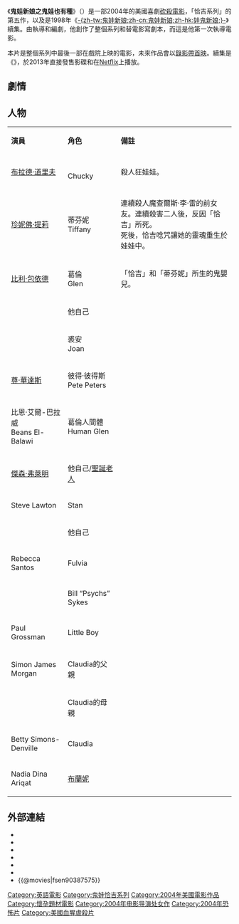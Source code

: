 {{多個問題|
{{expand|time=2015-12-02T04:39:40+00:00}}
{{unreferenced|time=2015-12-02T04:39:40+00:00}}
}}
{{noteTA
|T=zh-hk:娃鬼怪嬰;zh-tw:鬼娃新娘之鬼娃也有種;
|G1=Show
|1=zh-hk:娃鬼怪嬰;zh-tw:鬼娃新娘之鬼娃也有種;
}}
{{Infobox film
| name           = 鬼娃新娘之鬼娃也有種
| original_name  = ''Seed of Chucky''
| image          = Seed of Chucky.jpg
| image_size     = 
| alt            = 
| caption        =
| director       = {{link-en|唐·曼西尼|Don Mancini}}
| producer       = {{link-en|大衛·科許納|David Kirschner}}<br />柯瑞·賽恩加（Corey Sienega）
| writer         = 唐·曼西尼
| starring       = [[珍妮佛·提莉|珍妮佛·提莉]]<br />{{link-en|Redman (rapper)|Redman (rapper)|Redman}}<br />{{link-en|漢娜·史匹瑞|Hannah Spearritt}}<br />[[尊·華達斯|尊·華達斯]]<br />[[比利·包依德|比利·包依德]]<br />[[布拉德·道里夫|布拉德·道里夫]]
| music          = {{link-en|皮諾·多納吉奧|Pino Donaggio}}
| sound designer = 
| cinematography = 維儂·雷頓（Vernon Layton）
| editing        = {{link-en|克里斯·狄更斯|Chris Dickens}}
| studio         = La Sienega Productions<br />David Kirschner Productions
| distributor    = {{link-en|Rogue Pictures|Rogue Pictures|Rogue}}
| released       = 2004年11月12日
| runtime        = 86分钟
| country        = {{美國}}
| language       = 英语
| gross          = 24,829,644美元
| preceded_by    = [[鬼娃新娘|-{zh-tw:鬼娃新娘;zh-cn:鬼娃新娘;zh-hk:娃鬼新娘;}-]]（1998年）
| followed_by    = {{link-en|娃鬼魔咒|Curse of Chucky}}（2013年）
| cn_name        = 
| hk_name        = 娃鬼怪嬰
| tw_name        = 鬼娃新娘之鬼娃也有種
}}

《'''鬼娃新娘之鬼娃也有種'''》（{{lang-en|'''''Seed of Chucky'''''}}）是一部2004年的美國喜劇[[砍殺電影|砍殺電影]]，「恰吉系列」的第五作，以及是1998年《[[鬼娃新娘|-{zh-tw:鬼娃新娘;zh-cn:鬼娃新娘;zh-hk:娃鬼新娘;}-]]》續集。由{{link-en|唐·曼西尼|Don Mancini}}執導和編劇，他創作了整個系列和替電影寫劇本，而這是他第一次執導電影。

本片是整個系列中最後一部在戲院上映的電影，未來作品會以[[錄影帶首映|錄影帶首映]]。續集是《{{link-en|鬼娃魔咒|Curse of Chucky}}》，於2013年直接發售影碟和在[[Netflix|Netflix]]上播放。

==劇情==
==人物==
{|class="wikitable"
|- style="background:#5686BF; color:white" align=center
|style="width:1%"|'''演員'''
|style="width:1%"|'''角色'''
|style="width:6%"|'''備註'''

|-align=center 
|[[布拉德·道里夫|布拉德·道里夫]] || {{tsl|en|Chucky (Child's Play)|恰吉}}<br />Chucky || align=left|殺人狂娃娃。

|-align=center 
|[[珍妮佛·提莉|珍妮佛·提莉]] || 蒂芬妮<br /> Tiffany || align=left|連續殺人魔查爾斯·李·雷的前女友。連續殺害二人後，反因「恰吉」所死。<br/>死後，恰吉唸咒讓她的靈魂重生於娃娃中。

|-align=center 
|[[比利·包依德|比利·包依德]] || 葛倫<br />Glen || align=left|「恰吉」和「蒂芬妮」所生的鬼嬰兒。

|-align=center 
|{{link-en|Redman (rapper)|Redman (rapper)|Redman}} || 他自己 ||

|-align=center 
|{{link-en|漢娜·史匹瑞|Hannah Spearritt}} || 裘安<br />Joan ||

|-align=center 
|[[尊·華達斯|尊·華達斯]] || 彼得·彼得斯<br />Pete Peters ||

|-align=center 
|比恩·艾爾-巴拉威<br />Beans El-Balawi || 葛倫人間體<br />Human Glen ||

|-align=center
|[[傑森·弗萊明|傑森·弗萊明]] || 他自己/[[聖誕老人|聖誕老人]] ||

|-align=center
|Steve Lawton || Stan ||

|-align=center
|{{link-en|托尼·加德納|Tony Gardner (designer)}} || 他自己 ||

|-align=center
|Rebecca Santos || Fulvia ||

|-align=center
|{{link-en|凱思-李·卡斯特勒|Keith-Lee Castle}} || Bill “Psychs” Sykes ||

|-align=center
|Paul Grossman || Little Boy ||

|-align=center
|Simon James Morgan || Claudia的父親 ||

|-align=center
|{{link-en|史蒂芬妮·錢伯斯|Stephanie Chambers}} || Claudia的母親 ||

|-align=center
|Betty Simons-Denville || Claudia ||

|-align=center
|Nadia Dina Ariqat || [[布蘭妮·斯皮爾斯|布蘭妮]] ||
|}

==外部連結==
*{{imdb title|id=0387575}}
*{{rotten-tomatoes|id=seed_of_chucky}}
*{{metacritic film|id=seed-of-chucky}}
*{{mojo title|id=seedofchucky}}
*{{AllMovie title|299120}}
*{{Yahoomovie id|930}}
*{{@movies|fsen90387575}}

{{鬼娃恰吉系列}}

{{DEFAULTSORT:Bride of Chucky}}
[[Category:英語電影|Category:英語電影]]
[[Category:鬼娃恰吉系列|Category:鬼娃恰吉系列]]
[[Category:2004年美國電影作品|Category:2004年美國電影作品]]
[[Category:懷孕題材電影|Category:懷孕題材電影]]
[[Category:2004年电影导演处女作|Category:2004年电影导演处女作]]
[[Category:2004年恐怖片|Category:2004年恐怖片]]
[[Category:美國血腥虐殺片|Category:美國血腥虐殺片]]